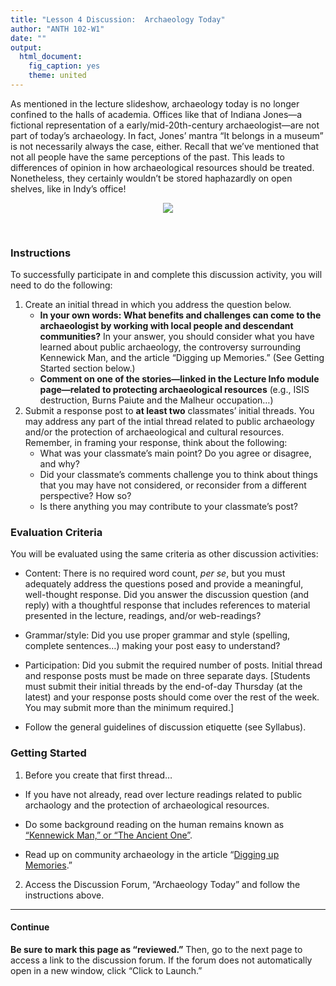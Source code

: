 ```yaml
---
title: "Lesson 4 Discussion:  Archaeology Today"
author: "ANTH 102-W1"
date: ""
output:
  html_document:
    fig_caption: yes
    theme: united
---
```


As mentioned in the lecture slideshow, archaeology today is no longer confined to the halls of academia. Offices like that of Indiana Jones---a fictional representation of a early/mid-20th-century archaeologist---are not part of today's archaeology. In fact, Jones' mantra "It belongs in a museum" is not necessarily always the case, either. Recall that we've mentioned that not all people have the same perceptions of the past. This leads to differences of opinion in how archaeological resources should be treated. Nonetheless, they certainly wouldn't be stored haphazardly on open shelves, like in Indy's office!

<CENTER>
<figure>
  <img src="http://vignette1.wikia.nocookie.net/indianajones/images/8/82/Indys_office.jpg/revision/latest?cb=20110321002330">
</figure>
</CENTER>

<br>

### Instructions
To successfully participate in and complete this discussion activity, you will need to do the following:

1. Create an initial thread in which you address the question below.
    - __In your own words: What benefits and challenges can come to the archaeologist by working with local people and descendant communities?__ In your answer, you should consider what you have learned about public archaeology, the controversy surrounding Kennewick Man, and the article "Digging up Memories." (See Getting Started section below.)
    - __Comment on one of the stories---linked in the Lecture Info module page---related to protecting archaeological resources__ (e.g., ISIS destruction, Burns Paiute and the Malheur occupation...)

2. Submit a response post to __at least two__ classmates' initial threads. You may address any part of the intial thread related to public archaeology and/or the protection of archaeological and cultural resources. Remember, in framing your response, think about the following:
    - What was your classmate's main point? Do you agree or disagree, and why?
    - Did your classmate's comments challenge you to think about things that you may have not considered, or reconsider from a different perspective? How so?
    - Is there anything you may contribute to your classmate's post?


### Evaluation Criteria

You will be evaluated using the same criteria as other discussion activities:

- Content: There is no required word count, _per se_, but you must adequately address the questions posed and provide a meaningful, well-thought response. Did you answer the discussion question (and reply) with a thoughtful response that includes references to material presented in the lecture, readings, and/or web-readings?

- Grammar/style: Did you use proper grammar and style (spelling, complete sentences...) making your post easy to understand?

- Participation: Did you submit the required number of posts. Initial thread and response posts must be made on three separate days. [Students must submit their initial threads by the end-of-day Thursday (at the latest) and your response posts should come over the rest of the week. You may submit more than the minimum required.]

- Follow the general guidelines of discussion etiquette (see Syllabus).


### Getting Started

1. Before you create that first thread...

  - If you have not already, read over lecture readings related to public archaology and the protection of archaeological resources.

  - Do some background reading on the human remains known as <a href="http://www.burkemuseum.org/kennewickman/" target="_blank">"Kennewick Man," or "The Ancient One"</a>.
  
  - Read up on community archaeology in the article "<a href="https://mhcc.blackboard.com/bbcswebdav/courses/ANTH102_EB_W1_SP15/massheder-rigby_2014_digging_memories.pdf" target="_blank">Digging up Memories</a>."

2. Access the Discussion Forum, "Archaeology Today" and follow the instructions above.


-----

#### Continue
__Be sure to mark this page as "reviewed."__ Then, go to the next page to access a link to the discussion forum. If the forum does not automatically open in a new window, click "Click to Launch."